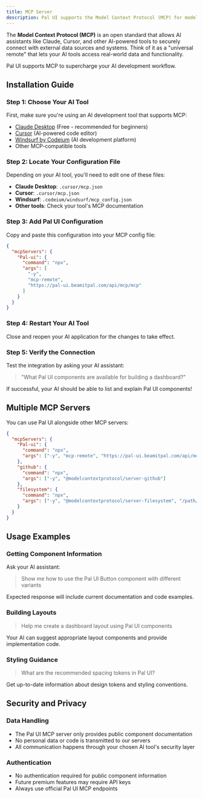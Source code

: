 ```yaml
---
title: MCP Server
description: Pal UI supports the Model Context Protocol (MCP) for model-driven development.
---
```


The **Model Context Protocol (MCP)** is an open standard that allows AI assistants like Claude, Cursor, and other AI-powered tools to securely connect with external data sources and systems. Think of it as a "universal remote" that lets your AI tools access real-world data and functionality.

Pal UI supports MCP to supercharge your AI development workflow.

## Installation Guide

### Step 1: Choose Your AI Tool

First, make sure you're using an AI development tool that supports MCP:

- [Claude Desktop](https://claude.ai/download) (Free - recommended for beginners)
- [Cursor](https://www.cursor.com/) (AI-powered code editor)
- [Windsurf by Codeium](https://windsurf.com/) (AI development platform)
- Other MCP-compatible tools

### Step 2: Locate Your Configuration File

Depending on your AI tool, you'll need to edit one of these files:

- **Claude Desktop**: `.cursor/mcp.json`
- **Cursor**: `.cursor/mcp.json`
- **Windsurf**: `.codeium/windsurf/mcp_config.json`
- **Other tools**: Check your tool's MCP documentation

### Step 3: Add Pal UI Configuration

Copy and paste this configuration into your MCP config file:

```json
{
  "mcpServers": {
    "Pal-ui": {
      "command": "npx",
      "args": [
        "-y",
        "mcp-remote",
        "https://pal-ui.beamitpal.com/api/mcp/mcp"
      ]
    }
  }
}
```

### Step 4: Restart Your AI Tool

Close and reopen your AI application for the changes to take effect.

### Step 5: Verify the Connection

Test the integration by asking your AI assistant:

> "What Pal UI components are available for building a dashboard?"

If successful, your AI should be able to list and explain Pal UI components!

## Multiple MCP Servers

You can use Pal UI alongside other MCP servers:

```json
{
  "mcpServers": {
    "Pal-ui": {
      "command": "npx",
      "args": ["-y", "mcp-remote", "https://pal-ui.beamitpal.com/api/mcp/mcp"]
    },
    "github": {
      "command": "npx",
      "args": ["-y", "@modelcontextprotocol/server-github"]
    },
    "filesystem": {
      "command": "npx", 
      "args": ["-y", "@modelcontextprotocol/server-filesystem", "/path/to/project"]
    }
  }
}
```

## Usage Examples

### Getting Component Information

Ask your AI assistant:

> Show me how to use the Pal UI Button component with different variants

Expected response will include current documentation and code examples.

### Building Layouts

> Help me create a dashboard layout using Pal UI components

Your AI can suggest appropriate layout components and provide implementation code.

### Styling Guidance  

> What are the recommended spacing tokens in Pal UI?

Get up-to-date information about design tokens and styling conventions.

## Security and Privacy

### Data Handling

- The Pal UI MCP server only provides public component documentation
- No personal data or code is transmitted to our servers
- All communication happens through your chosen AI tool's security layer

### Authentication

- No authentication required for public component information
- Future premium features may require API keys
- Always use official Pal UI MCP endpoints
